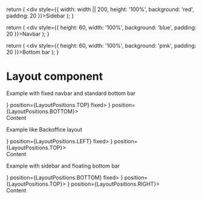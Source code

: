 


  return (
    <div style={{ width: width || 200, height: '100%', background: 'red', padding: 20 }}>Sidebar</div>
  );
}

  return (
    <div style={{ height: 60, width: '100%', background: 'blue', padding: 20 }}>Navbar</div>
  );
}

  return (
    <div style={{ height: 60, width: '100%', background: 'pink', padding: 20 }}>Bottom bar</div>
  );
}


# Layout component
<PropsTable component={Layout} />

Example with fixed navbar and standard bottom bar

<Playground>
  <div style={{ height: 400 }}>
    <Layout bar={<Navbar />} position={LayoutPositions.TOP} fixed>
      <Layout bar={<BottomBar />} position={LayoutPositions.BOTTOM}>
        <div style={{ background: 'green', height: 500, padding: 20 }}>Content</div>
      </Layout>
    </Layout>
  </div>
</Playground>

Example like Backoffice layout

<Playground>
  <div style={{ height: 400 }}>
    <Layout bar={<Sidebar />} position={LayoutPositions.LEFT} fixed>
      <Layout bar={<Navbar />} position={LayoutPositions.TOP}>
        <div style={{ background: 'green', height: 500, padding: 20 }}>Content</div>
      </Layout>
    </Layout>
  </div>
</Playground>


Example with sidebar and floating bottom bar

<Playground>
  <div style={{ height: 400 }}>
    <Layout bar={<BottomBar />} position={LayoutPositions.BOTTOM} fixed>
      <Layout bar={<Navbar />} position={LayoutPositions.TOP}>
        <Layout bar={<Sidebar width={400} />} position={LayoutPositions.RIGHT}>
          <div style={{ background: 'green', height: 500, padding: 20 }}>Content</div>
        </Layout>
      </Layout>
    </Layout>
  </div>
</Playground>
